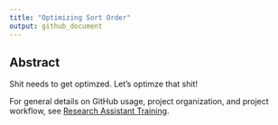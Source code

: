 ```yaml
---
title: "Optimizing Sort Order"
output: github_document
---
```


## Abstract

Shit needs to get optimzed.  Let's optimze that shit!

For general details on GitHub usage, project organization, and project workflow, see [Research Assistant Training](https://github.com/marcdotson/ra-training).
